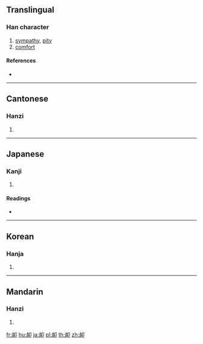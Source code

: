 {{also|恤}}
==Translingual==

===Han character===
{{Han char|rn=26|rad=卩|as=06|sn=8|four=27120|canj=HTSL|ids=⿰血卩}}

# [[sympathy]], [[pity]]
# [[comfort]]

====References====
* {{Han ref|kx=0159.250|dkj=02862|dj=0365.070|hdz=10314.050|uh=5379|ud=21369|bh=A8F9|bd=43257}}

----

==Cantonese==

===Hanzi===
{{yue-hanzi|jyut=|y=seut1}}

# {{defn|lang=yue|sort=卩06}}

----

==Japanese==

===Kanji===
{{ja-kanji|grade=|rs=卩06}}

# {{defn|lang=ja|sort=卩06}}

====Readings====
* {{ja-readings|on=[[じゅつ]] (jutsu), [[しゅつ]] (shutsu), [[しゅち]] (shuchi), [[そつ]] (sotsu)|kun=[[うれえる]] (ureeru)}}

----

==Korean==

===Hanja===
{{ko-hanja|hangeul=휼|rv=hyul|mr=hyul}}

# {{defn|lang=ko|sort=卩06}}

----

==Mandarin==

===Hanzi===
{{cmn-hanzi|pin=[[xù]] ([[xu4]])|wg=hsü<sup>4</sup>}}

# {{defn|lang=cmn|sort=卩06}}

[[fr:卹]]
[[hu:卹]]
[[ja:卹]]
[[pl:卹]]
[[th:卹]]
[[zh:卹]]